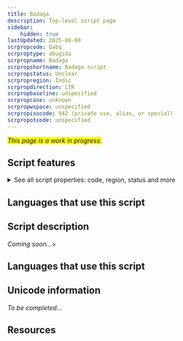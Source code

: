 ```yaml
---
title: Badaga
description: Top-level script page
sidebar:
    hidden: true
lastUpdated: 2025-08-08
scrpropcode: Qabq
scrproptype: abugida
scrpropname: Badaga
scrpropshortname: Badaga script
scrpropstatus: Unclear
scrpropregion: Indic
scrpropdirection: LTR
scrpropbaseline: unspecified
scrpropcase: unknown
scrpropwspace: unspecified
scrpropisocode: 942 (private use, alias, or special)
scrpropotcode: unspecified
---
```


<span style='background-color:yellow'>_This page is a work in progress._</span>


## Script features

<details>
<summary> See all script properties: code, region, status and more</summary>
<ScriptInfo />
</details>

## Languages that use this script

<WsList script='Qabq' wsMax='5' />

## Script description

_Coming soon..._>

## Languages that use this script

<WsList script='Qabq' wsMax='5' />

## Unicode information

_To be completed..._

## Resources

<ScriptResources detailSummary='seemore' />

